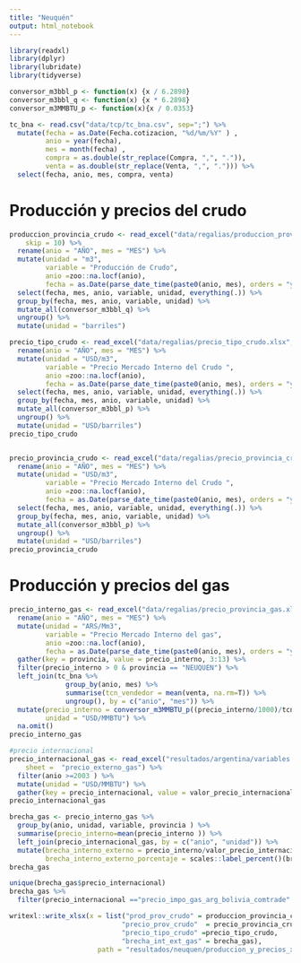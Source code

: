 ```yaml
---
title: "Neuquén"
output: html_notebook
---
```


 
```r
library(readxl)
library(dplyr)
library(lubridate)
library(tidyverse)

conversor_m3bbl_p <- function(x) {x / 6.2898}
conversor_m3bbl_q <- function(x) {x * 6.2898}
conversor_m3MMBTU_p <- function(x){x / 0.0353}

```

```r
tc_bna <- read.csv("data/tcp/tc_bna.csv", sep=";") %>% 
  mutate(fecha = as.Date(Fecha.cotizacion, "%d/%m/%Y" ) ,
         anio = year(fecha),
         mes = month(fecha) ,
         compra = as.double(str_replace(Compra, ",", ".")),
         venta = as.double(str_replace(Venta, ",", "."))) %>% 
  select(fecha, anio, mes, compra, venta)
```


# Producción y precios del crudo
```r
produccion_provincia_crudo <- read_excel("data/regalias/produccion_provincia_crudo.xlsx" , 
    skip = 10) %>%
  rename(anio = "AÑO", mes = "MES") %>% 
  mutate(unidad = "m3",         
         variable = "Producción de Crudo",         
         anio =zoo::na.locf(anio),
         fecha = as.Date(parse_date_time(paste0(anio, mes), orders = "ym"))) %>% 
  select(fecha, mes, anio, variable, unidad, everything(.)) %>% 
  group_by(fecha, mes, anio, variable, unidad) %>% 
  mutate_all(conversor_m3bbl_q) %>%
  ungroup() %>% 
  mutate(unidad = "barriles")

precio_tipo_crudo <- read_excel("data/regalias/precio_tipo_crudo.xlsx", skip = 12) %>% 
  rename(anio = "AÑO", mes = "MES") %>% 
  mutate(unidad = "USD/m3",
         variable = "Precio Mercado Interno del Crudo ",
         anio =zoo::na.locf(anio),
         fecha = as.Date(parse_date_time(paste0(anio, mes), orders = "ym"))) %>% 
  select(fecha, mes, anio, variable, unidad, everything(.)) %>% 
  group_by(fecha, mes, anio, variable, unidad) %>% 
  mutate_all(conversor_m3bbl_p) %>%
  ungroup() %>% 
  mutate(unidad = "USD/barriles")
precio_tipo_crudo


precio_provincia_crudo <- read_excel("data/regalias/precio_provincia_crudo.xlsx", skip = 12) %>% 
  rename(anio = "AÑO", mes = "MES") %>% 
  mutate(unidad = "USD/m3",
         variable = "Precio Mercado Interno del Crudo ",
         anio =zoo::na.locf(anio),
         fecha = as.Date(parse_date_time(paste0(anio, mes), orders = "ym"))) %>% 
  select(fecha, mes, anio, variable, unidad, everything(.)) %>% 
  group_by(fecha, mes, anio, variable, unidad) %>% 
  mutate_all(conversor_m3bbl_p) %>%
  ungroup() %>% 
  mutate(unidad = "USD/barriles")
precio_provincia_crudo
```

# Producción y precios del gas
```r
precio_interno_gas <- read_excel("data/regalias/precio_provincia_gas.xlsx", skip = 12) %>% 
  rename(anio = "AÑO", mes = "MES") %>% 
  mutate(unidad = "ARS/Mm3",
         variable = "Precio Mercado Interno del gas",
         anio =zoo::na.locf(anio),
         fecha = as.Date(parse_date_time(paste0(anio, mes), orders = "ym"))) %>%
  gather(key = provincia, value = precio_interno, 3:13) %>% 
  filter(precio_interno > 0 & provincia == "NEUQUEN") %>% 
  left_join(tc_bna %>% 
              group_by(anio, mes) %>% 
              summarise(tcn_vendedor = mean(venta, na.rm=T)) %>% 
              ungroup(), by = c("anio", "mes")) %>% 
  mutate(precio_interno = conversor_m3MMBTU_p((precio_interno/1000)/tcn_vendedor),
         unidad = "USD/MMBTU") %>% 
  na.omit()
precio_interno_gas
```


```r
#precio internacional
precio_internacional_gas <- read_excel("resultados/argentina/variables.xlsx", 
    sheet =  "precio_externo_gas") %>% 
  filter(anio >=2003 ) %>%
  mutate(unidad = "USD/MMBTU") %>% 
  gather(key = precio_internacional, value = valor_precio_internacional, 3:ncol(.))
precio_internacional_gas
```


```r
brecha_gas <- precio_interno_gas %>%
  group_by(anio, unidad, variable, provincia ) %>% 
  summarise(precio_interno=mean(precio_interno )) %>% 
  left_join(precio_internacional_gas, by = c("anio", "unidad")) %>% 
  mutate(brecha_interno_externo = precio_interno/valor_precio_internacional - 1,
         brecha_interno_externo_porcentaje = scales::label_percent()(brecha_interno_externo))
brecha_gas
```

```r
unique(brecha_gas$precio_internacional)
brecha_gas %>% 
  filter(precio_internacional =="precio_impo_gas_arg_bolivia_comtrade" )
```


```r
writexl::write_xlsx(x = list("prod_prov_crudo" = produccion_provincia_crudo, 
                            "precio_prov_crudo"  = precio_provincia_crudo, 
                            "precio_tipo_crudo" =precio_tipo_crudo, 
                            "brecha_int_ext_gas" = brecha_gas),
                      path = "resultados/neuquen/produccion_y_precios_x_provincia (Base Regalias).xlsx")

```

